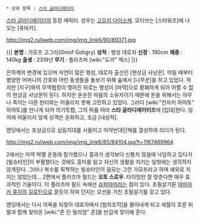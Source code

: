  * 상위 항목 : [[스타 글라디에이터]]

[[스타 글라디에이터]]의 등장 캐릭터. 성우는 [[고오리 다이스케]]. 모티브는 [스타워즈]에 나오는 [츄바카].

http://img2.ruliweb.com/img/img_link6/90/89371.jpg

{{|
'''본명''' : 가모프 고그리(Gmof Gohgry)
'''성적''' : 행성 데로자
'''신장''' : 190cm
'''체중''' : 140kg
'''출생''' : 2319년
'''무기''' : 플라즈마 [wiki:"도끼" 엑스]
|}}

은하계의 변경에 있으며 자연이 많은 행성, 데로자 출신인 [현상금 사냥꾼]. 어릴 때부터 병양한 어머니의 간호와 어린 동생들을 돌보기 위해 숲에서 [나무꾼]을 하고 있었다. 하지만 [지구]와의 무역협정이 맺어진 뒤로는 행성이 [마약]으로 황폐하게 되어 어쩔 수 없이 현상금 사냥꾼이 된다. 하지만 온순한 마음의 소유자이기 때문에 돈을 위해서는 아무나 죽이는 다른 헌터와는 어울리지 못해 고민하고 있었다. 그러다 [wiki:"칸자키 하야토" 하야토]를 만나게 되어 의기투합, 그의 뒤를 따라 '''스타 글라디에이터즈'''에 [입대]한다. 덩치에 어울리지 않게 성격은 온화하고, 조금 [내성적]. 

엔딩에서는 포상금으로 삼림지대를 사들이고 마약반대단체를 결성하여 리더가 된다.

http://img2.ruliweb.com/img/img_link6/85/84104.jpg?t=1167469964

2에서는 마약 박멸 운동에 참가했으나 결과가 생각보다 신통치 않음에 낙담하고 있다가 [빌슈타인]이 부활했다는 것에도 흥미를 잃고 자신의 생활을 지키는 일밖에는 생각하지 않게된다. 그러나 복수를 획책하는 빌슈타인의 음모는 그런 가모프라고 하여 예외로 치지는 않았는데...
2편에서 플라즈마 필드는 '''오토 스로우'''. 타이밍만 잘 맞춘다면 매우 효과적인 기술이다. 이 플라즈마 필드 속에선 [[슈퍼아머]]라는 점이 있다. 초필살기론 [[야마자키 류지]]의 [[길로틴]]으로 끌듯이 하여 던지는 모션을 가진 초필살기를 갖고 있다.  

엔딩에서는 다시 의욕을 되찾아 데로자에서 [범죄조직]을 몰아내게 되고 세월이 흐른 뒤 딸과 함께 찾아온 [wiki:"준 린 밀리엄" 준]을 반갑게 맞이해 준다.
